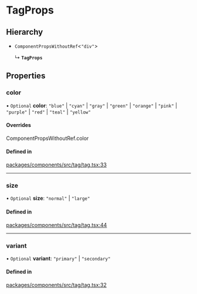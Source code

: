 # TagProps

## Hierarchy

- `ComponentPropsWithoutRef`\<`"div"`\>

  ↳ **`TagProps`**

## Properties

### color

• `Optional` **color**: `"blue"` \| `"cyan"` \| `"gray"` \| `"green"` \| `"orange"` \| `"pink"` \| `"purple"` \| `"red"` \| `"teal"` \| `"yellow"`

#### Overrides

ComponentPropsWithoutRef.color

#### Defined in

[packages/components/src/tag/tag.tsx:33](https://github.com/vtex/shoreline/blob/bf9009f50/packages/components/src/tag/tag.tsx#L33)

---

### size

• `Optional` **size**: `"normal"` \| `"large"`

#### Defined in

[packages/components/src/tag/tag.tsx:44](https://github.com/vtex/shoreline/blob/bf9009f50/packages/components/src/tag/tag.tsx#L44)

---

### variant

• `Optional` **variant**: `"primary"` \| `"secondary"`

#### Defined in

[packages/components/src/tag/tag.tsx:32](https://github.com/vtex/shoreline/blob/bf9009f50/packages/components/src/tag/tag.tsx#L32)
